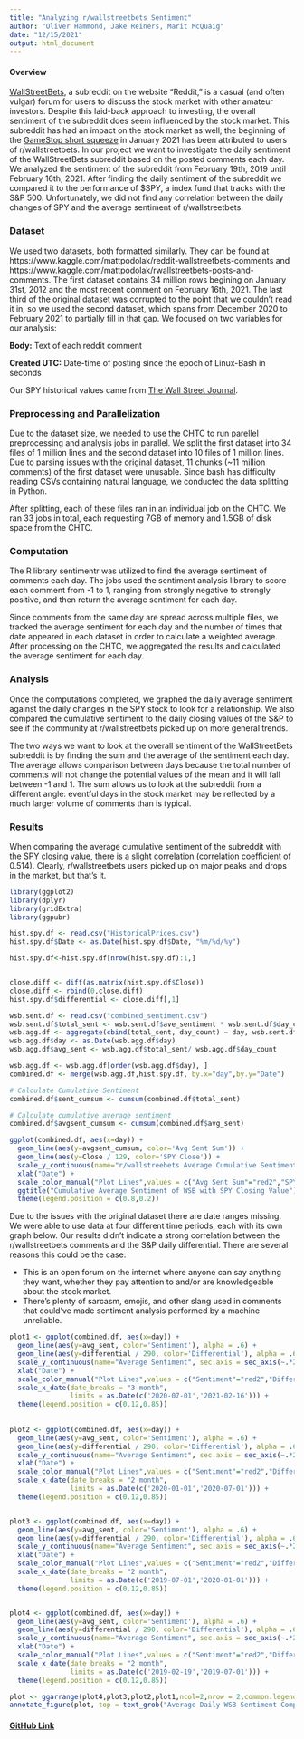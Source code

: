 ```yaml
---
title: "Analyzing r/wallstreetbets Sentiment"
author: "Oliver Hammond, Jake Reiners, Marit McQuaig"
date: "12/15/2021"
output: html_document
---
```


#### Overview

[WallStreetBets](https://www.reddit.com/r/wallstreetbets/), a subreddit on the website “Reddit,” is a casual (and often vulgar) forum for users to discuss the stock market with other amateur investors. Despite this laid-back approach to investing, the overall sentiment of the subreddit does seem influenced by the stock market. This subreddit has had an impact on the stock market as well; the beginning of the [GameStop short squeeze](https://www.google.com/url?q=https://archive.ph/20210130144720/https://www.wsj.com/articles/the-real-force-driving-the-gamestop-amc-blackberry-revolution-11611965586&sa=D&source=docs&ust=1638811083813000&usg=AOvVaw3g-nI4WeAOEJJgYNKBot75) in January 2021 has been attributed to users of r/wallstreetbets. In our project we want to investigate the daily sentiment of the WallStreetBets subreddit based on the posted comments each day. We analyzed the sentiment of the subreddit from February 19th, 2019 until February 16th, 2021. After finding the daily sentiment of the subreddit we compared it to the performance of $SPY, a index fund that tracks with the S&P 500.  Unfortunately, we did not find any correlation between the daily changes of SPY and the average sentiment of r/wallstreetbets.

### Dataset

We used two datasets, both formatted similarly. They can be found at https://www.kaggle.com/mattpodolak/reddit-wallstreetbets-comments and https://www.kaggle.com/mattpodolak/rwallstreetbets-posts-and-comments. The first dataset contains 34 million rows begining on January 31st, 2012 and the most recent comment on February 16th, 2021. The last third of the original dataset was corrupted to the point that we couldn’t read it in, so we used the second dataset, which spans from December 2020 to February 2021 to partially fill in that gap. We focused on two variables for our analysis:

**Body:** Text of each reddit comment

**Created UTC:** Date-time of posting since the epoch of Linux-Bash in seconds

Our SPY historical values came from [The Wall Street Journal](https://www.wsj.com/).

### Preprocessing and Parallelization

Due to the dataset size, we needed to use the CHTC to run parellel preprocessing and analysis jobs in parallel. We split the first dataset into 34 files of 1 million lines and the second dataset into 10 files of 1 million lines. Due to parsing issues with the original dataset, 11 chunks (~11 million comments) of the first dataset were unusable. Since bash has difficulty reading CSVs containing natural language, we conducted the data splitting in Python. 

After splitting, each of these files ran in an individual job on the CHTC. We ran 33 jobs in total, each requesting 7GB of memory and 1.5GB of disk space from the CHTC.


### Computation

The R library sentimentr was utilized to find the average sentiment of comments each day. The jobs used the sentiment analysis library to score each comment from -1 to 1, ranging from strongly negative to strongly positive, and then return the average sentiment for each day.

Since comments from the same day are spread across multiple files, we tracked the average sentiment for each day and the number of times that date appeared in each dataset in order to calculate a weighted average. After processing on the CHTC, we aggregated the results and calculated the average sentiment for each day.

### Analysis
Once the computations completed, we graphed the daily average sentiment against the daily changes in the SPY stock to look for a relationship. We also compared the cumulative sentiment to the daily closing values of the S&P to see if the community at r/wallstreetbets picked up on more general trends. 

The two ways we want to look at the overall sentiment of the WallStreetBets subreddit is by finding the sum and the average of the sentiment each day.  The average allows comparison between  days because the total number of comments will not change the potential values of the mean and it will fall between -1 and 1. The sum allows us to look at the subreddit from a different angle: eventful days in the stock market may be reflected by a much larger volume of comments than is typical. 

### Results

When comparing the average cumulative sentiment of the subreddit with the SPY closing value, there is a slight correlation (correlation coefficient of 0.514). Clearly, r/wallstreetbets users picked up on major peaks and drops in the market, but that's it. 

```r
library(ggplot2)
library(dplyr)
library(gridExtra)
library(ggpubr)

hist.spy.df <- read.csv("HistoricalPrices.csv")
hist.spy.df$Date <- as.Date(hist.spy.df$Date, "%m/%d/%y")

hist.spy.df<-hist.spy.df[nrow(hist.spy.df):1,]


close.diff <- diff(as.matrix(hist.spy.df$Close))
close.diff <- rbind(0,close.diff)
hist.spy.df$differential <- close.diff[,1]

wsb.sent.df <- read.csv("combined_sentiment.csv")
wsb.sent.df$total_sent <- wsb.sent.df$ave_sentiment * wsb.sent.df$day_count
wsb.agg.df <- aggregate(cbind(total_sent, day_count) ~ day, wsb.sent.df, FUN=sum)
wsb.agg.df$day <- as.Date(wsb.agg.df$day)
wsb.agg.df$avg_sent <- wsb.agg.df$total_sent/ wsb.agg.df$day_count

wsb.agg.df <- wsb.agg.df[order(wsb.agg.df$day), ]
combined.df <- merge(wsb.agg.df,hist.spy.df, by.x="day",by.y="Date")

# Calculate Cumulative Sentiment
combined.df$sent_cumsum <- cumsum(combined.df$total_sent)

# Calculate cumulative average sentiment
combined.df$avgsent_cumsum <- cumsum(combined.df$avg_sent)

ggplot(combined.df, aes(x=day)) +
  geom_line(aes(y=avgsent_cumsum, color='Avg Sent Sum')) +
  geom_line(aes(y=Close / 129, color='SPY Close')) + 
  scale_y_continuous(name="r/wallstreebets Average Cumulative Sentiment", sec.axis = sec_axis(~.*129,name="SPY $ Close")) +
  xlab("Date") +
  scale_color_manual("Plot Lines",values = c("Avg Sent Sum"="red2","SPY Close"="cyan3")) + 
  ggtitle("Cumulative Average Sentiment of WSB with SPY Closing Value") +
  theme(legend.position = c(0.8,0.2))

```

Due to the issues with the original dataset there are date ranges missing. We were able to use data at four different time periods, each with its own graph below. Our results didn't indicate a strong correlation between the r/wallstreetbets comments and the S&P daily differential. There are several reasons this could be the case: 
 
* This is an open forum on the internet where anyone can say anything they want, whether they pay attention to and/or are knowledgeable about the stock market.
* There's plenty of sarcasm, emojis, and other slang used in comments that could've made sentiment analysis performed by a machine unreliable.

```r
plot1 <- ggplot(combined.df, aes(x=day)) +
  geom_line(aes(y=avg_sent, color='Sentiment'), alpha = .6) +
  geom_line(aes(y=differential / 290, color='Differential'), alpha = .6) + 
  scale_y_continuous(name="Average Sentiment", sec.axis = sec_axis(~.*290,name="SPY $ Differential")) +
  xlab("Date") +
  scale_color_manual("Plot Lines",values = c("Sentiment"="red2","Differential"="blue2")) +
  scale_x_date(date_breaks = "3 month",
               limits = as.Date(c('2020-07-01','2021-02-16'))) +
  theme(legend.position = c(0.12,0.85))
  
 
plot2 <- ggplot(combined.df, aes(x=day)) +
  geom_line(aes(y=avg_sent, color='Sentiment'), alpha = .6) +
  geom_line(aes(y=differential / 290, color='Differential'), alpha = .6) + 
  scale_y_continuous(name="Average Sentiment", sec.axis = sec_axis(~.*290,name="SPY $ Differential")) +
  xlab("Date") +
  scale_color_manual("Plot Lines",values = c("Sentiment"="red2","Differential"="blue2")) +
  scale_x_date(date_breaks = "2 month",
               limits = as.Date(c('2020-01-01','2020-07-01'))) +
  theme(legend.position = c(0.12,0.85))


plot3 <- ggplot(combined.df, aes(x=day)) +
  geom_line(aes(y=avg_sent, color='Sentiment'), alpha = .6) +
  geom_line(aes(y=differential / 290, color='Differential'), alpha = .6) + 
  scale_y_continuous(name="Average Sentiment", sec.axis = sec_axis(~.*290,name="SPY $ Differential")) +
  xlab("Date") +
  scale_color_manual("Plot Lines",values = c("Sentiment"="red2","Differential"="blue2")) +
  scale_x_date(date_breaks = "2 month",
               limits = as.Date(c('2019-07-01','2020-01-01'))) +
  theme(legend.position = c(0.12,0.85))


plot4 <- ggplot(combined.df, aes(x=day)) +
  geom_line(aes(y=avg_sent, color='Sentiment'), alpha = .6) +
  geom_line(aes(y=differential / 290, color='Differential'), alpha = .6) + 
  scale_y_continuous(name="Average Sentiment", sec.axis = sec_axis(~.*290,name="SPY $ Differential")) +
  xlab("Date") +
  scale_color_manual("Plot Lines",values = c("Sentiment"="red2","Differential"="blue2")) +
  scale_x_date(date_breaks = "2 month",
               limits = as.Date(c('2019-02-19','2019-07-01'))) +
  theme(legend.position = c(0.12,0.85))

plot <- ggarrange(plot4,plot3,plot2,plot1,ncol=2,nrow = 2,common.legend=TRUE, legend="bottom")
annotate_figure(plot, top = text_grob("Average Daily WSB Sentiment Compared to SPY Daily Change at Four Time Periods"))
```



#### [GitHub Link](https://github.com/ohammond1/605FinalProject)




